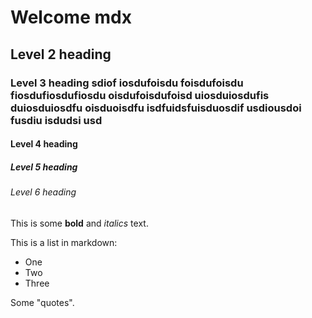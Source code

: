
# Welcome mdx
## Level 2 heading
### Level 3 heading sdiof iosdufoisdu foisdufoisdu fiosdufiosdufiosdu oisdufoisdufoisd uiosduiosdufis duiosduiosdfu oisduoisdfu isdfuidsfuisduosdif usdiousdoi fusdiu isdudsi usd
#### Level 4 heading
##### Level 5 heading
###### Level 6 heading

This is some **bold** and _italics_ text.

This is a list in markdown:
 
- One
- Two
- Three

Some "quotes".

